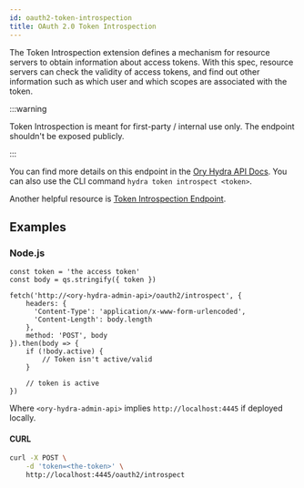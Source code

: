 ```yaml
---
id: oauth2-token-introspection
title: OAuth 2.0 Token Introspection
---
```


The Token Introspection extension defines a mechanism for resource servers to obtain information about access tokens. With this
spec, resource servers can check the validity of access tokens, and find out other information such as which user and which scopes
are associated with the token.

:::warning

Token Introspection is meant for first-party / internal use only. The endpoint shouldn't be exposed publicly.

:::

You can find more details on this endpoint in the [Ory Hydra API Docs](https://www.ory.sh/hydra/docs/reference/api). You can also
use the CLI command `hydra token introspect <token>`.

Another helpful resource is [Token Introspection Endpoint](https://www.oauth.com/oauth2-servers/token-introspection-endpoint/).

## Examples

### Node.js

```
const token = 'the access token'
const body = qs.stringify({ token })

fetch('http://<ory-hydra-admin-api>/oauth2/introspect', {
    headers: {
      'Content-Type': 'application/x-www-form-urlencoded',
      'Content-Length': body.length
    },
    method: 'POST', body
}).then(body => {
    if (!body.active) {
        // Token isn't active/valid
    }

    // token is active
})
```

Where `<ory-hydra-admin-api>` implies `http://localhost:4445` if deployed locally.

#### CURL

```sh
curl -X POST \
    -d 'token=<the-token>' \
    http://localhost:4445/oauth2/introspect
```
